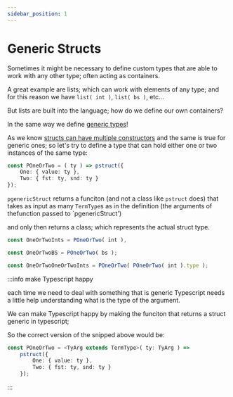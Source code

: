 ```yaml
---
sidebar_position: 1
---
```


# Generic Structs

Sometimes it might be necessary to define custom types that are able to work with any other type; often acting as containers.

A great example are lists; which can work with elements of any type; and for this reason we have `list( int )`, `list( bs )`, etc...

But lists are built into the language; how do we define our own containers?

In the same way we define [generic types](../../Types#plu-ts-generics)!

As we know [structs can have multiple constructors](./definition) and the same is true for generic ones; so let's try to define a type that can hold either one or two instances of the same type:

```ts
const POneOrTwo = ( ty ) => pstruct({
    One: { value: ty },
    Two: { fst: ty, snd: ty }
});
```

`pgenericStruct` returns a funciton (and not a class like `pstruct` does) that takes as input as many `TermType`s as in the definition (the arguments of thefunction passed to `pgenericStruct')

and only then returns a class; which represents the actual struct type.
```ts
const OneOrTwoInts = POneOrTwo( int ),

const OneOrTwoBS = POneOrTwo( bs );

const OneOrTwoOneOrTwoInts = POneOrTwo( POneOrTwo( int ).type );
```

:::info make Typescript happy

each time we need to deal with something that is generic Typescript needs a little help understanding
what is the type of the argument.

We can make Typescript happy by making the funciton that returns a struct generic in typescript;

So the correct version of the snipped above would be:
```ts
const POneOrTwo = <TyArg extends TermType>( ty: TyArg ) => 
    pstruct({
        One: { value: ty },
        Two: { fst: ty, snd: ty }
    });
```
:::